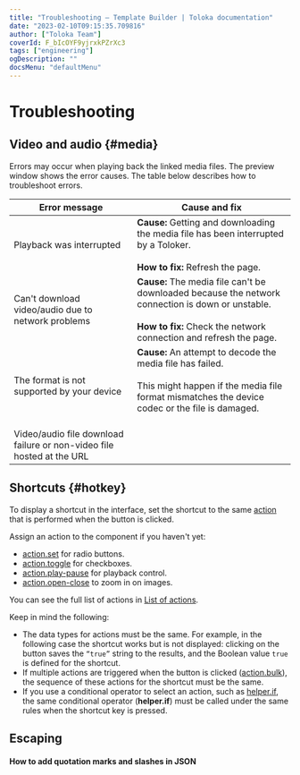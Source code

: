 ```yaml
---
title: "Troubleshooting — Template Builder | Toloka documentation"
date: "2023-02-10T09:15:35.709816"
author: ["Toloka Team"]
coverId: F_bIcOYF9yjrxkPZrXc3
tags: ["engineering"]
ogDescription: ""
docsMenu: "defaultMenu"
---
```



# Troubleshooting

## Video and audio {#media}

<Cut title="Video or audio is not playing">

Errors may occur when playing back the linked media files. The preview window shows the error causes. The table below describes how to troubleshoot errors.

**Error message**|**Cause and fix**
----- | -----
Playback was interrupted|**Cause:** Getting and downloading the media file has been interrupted by a Toloker.<br/><br/>**How to fix:** Refresh the page.
Can't download video/audio due to network problems|**Cause:** The media file can't be downloaded because the network connection is down or unstable.<br/><br/>**How to fix:** Check the network connection and refresh the page.
The format is not supported by your device|**Cause:** An attempt to decode the media file has failed.<br/><br/>This might happen if the media file format mismatches the device codec or the file is damaged.<br/><br/><TroubleshootingTable2/>
Video/audio file download failure or non-video file hosted at the URL| <TroubleshootingTable1/>

</Cut>

## Shortcuts {#hotkey}

<Cut title="A shortcut is not displayed">

To display a shortcut in the interface, set the shortcut to the same [action](/docs/template-builder/reference/actions) that is performed when the button is clicked.

Assign an action to the component if you haven't yet:

- [action.set](/docs/template-builder/reference/action.set) for radio buttons.
- [action.toggle](/docs/template-builder/reference/action.toggle) for checkboxes.
- [action.play-pause](/docs/template-builder/reference/action.play-pause) for playback control.
- [action.open-close](/docs/template-builder/reference/action.open-close) to zoom in on images.

You can see the full list of actions in [List of actions](/docs/template-builder/reference/actions).

Keep in mind the following:

- The data types for actions must be the same. For example, in the following case the shortcut works but is not displayed: clicking on the button saves the `“true”` string to the results, and the Boolean value `true` is defined for the shortcut.
- If multiple actions are triggered when the button is clicked ([action.bulk](/docs/template-builder/reference/action.bulk)), the sequence of these actions for the shortcut must be the same.
- If you use a conditional operator to select an action, such as [helper.if](/docs/template-builder/reference/helper.if), the same conditional operator (**helper.if**) must be called under the same rules when the shortcut key is pressed.

</Cut>

## Escaping

#### How to add quotation marks and slashes in JSON

<JsonGuideEscapingJson/>

<ContactSupport/>
